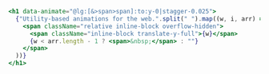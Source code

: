 ```jsx {1}
<h1 data-animate="@lg:[&>span>span]:to:y-0|stagger-0.025">
  {"Utility-based animations for the web.".split(" ").map((w, i, arr) => (
    <span className="relative inline-block overflow-hidden">
      <span className="inline-block translate-y-full">{w}</span>
      {w < arr.length - 1 ? <span>&nbsp;</span> : ""}
    </span>
  ))}
</h1>
```
